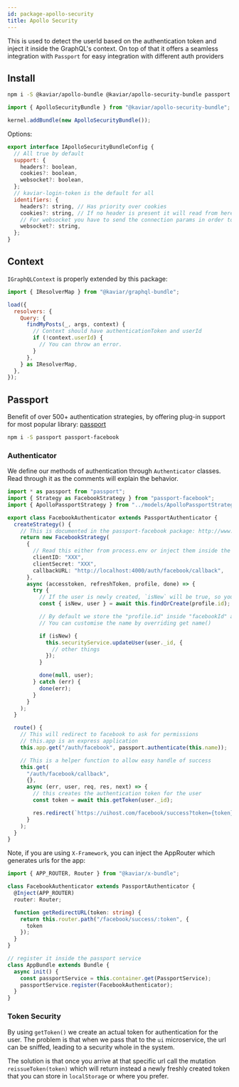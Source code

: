 ```yaml
---
id: package-apollo-security
title: Apollo Security
---
```



<PackageHeader version="1.1.2" packageName="apollo-security-bundle" containsTypeDefs />

This is used to detect the userId based on the authentication token and inject it inside the GraphQL's context. On top of that it offers a seamless integration with `Passport` for easy integration with different auth providers

## Install

```bash
npm i -S @kaviar/apollo-bundle @kaviar/apollo-security-bundle passport
```

```typescript
import { ApolloSecurityBundle } from "@kaviar/apollo-security-bundle";

kernel.addBundle(new ApolloSecurityBundle());
```

Options:

```js
export interface IApolloSecurityBundleConfig {
  // All true by default
  support: {
    headers?: boolean,
    cookies?: boolean,
    websocket?: boolean,
  };
  // kaviar-login-token is the default for all
  identifiers: {
    headers?: string, // Has priority over cookies
    cookies?: string, // If no header is present it will read from here
    // For websocket you have to send the connection params in order to work
    websocket?: string,
  };
}
```

## Context

`IGraphQLContext` is properly extended by this package:

```js
import { IResolverMap } from "@kaviar/graphql-bundle";

load({
  resolvers: {
    Query: {
      findMyPosts(_, args, context) {
        // Context should have authenticationToken and userId
        if (!context.userId) {
          // You can throw an error.
        }
      },
    } as IResolverMap,
  },
});
```

## Passport

Benefit of over 500+ authentication strategies, by offering plug-in support for most popular library: [passport](http://www.passportjs.org/)

```bash
npm i -S passport passport-facebook
```

### Authenticator

We define our methods of authentication through `Authenticator` classes. Read through it as the comments will explain the behavior.

```ts title="services/authenticators/FacebookAuthenticator.ts"
import * as passport from "passport";
import { Strategy as FacebookStrategy } from "passport-facebook";
import { ApolloPassportStrategy } from "../models/ApolloPassportStrategy";

export class FacebookAuthenticator extends PassportAuthenticator {
  createStrategy() {
    // This is documented in the passport-facebook package: http://www.passportjs.org/docs/facebook/
    return new FacebookStrategy(
      {
        // Read this either from process.env or inject them inside the classes
        clientID: "XXX",
        clientSecret: "XXX",
        callbackURL: "http://localhost:4000/auth/facebook/callback",
      },
      async (accesstoken, refreshToken, profile, done) => {
        try {
          // If the user is newly created, `isNew` will be true, so you can adapt the profile
          const { isNew, user } = await this.findOrCreate(profile.id);

          // By default we store the "profile.id" inside "facebookId" at user level which is derived from strategy name
          // You can customise the name by overriding get name()

          if (isNew) {
            this.securityService.updateUser(user._id, {
              // other things
            });
          }

          done(null, user);
        } catch (err) {
          done(err);
        }
      }
    );
  }

  route() {
    // This will redirect to facebook to ask for permissions
    // this.app is an express application
    this.app.get("/auth/facebook", passport.authenticate(this.name));

    // This is a helper function to allow easy handle of success
    this.get(
      "/auth/facebook/callback",
      {},
      async (err, user, req, res, next) => {
        // this creates the authentication token for the user
        const token = await this.getToken(user._id);

        res.redirect(`https://uihost.com/facebook/success?token={token}`);
      }
    );
  }
}
```

Note, if you are using `X-Framework`, you can inject the AppRouter which generates urls for the app:

```ts
import { APP_ROUTER, Router } from "@kaviar/x-bundle";

class FacebookAuthenticator extends PassportAuthenticator {
  @Inject(APP_ROUTER)
  router: Router;

  function getRedirectURL(token: string) {
    return this.router.path("/facebook/success/:token", {
      token
    });
  }
}
```

```ts
// register it inside the passport service
class AppBundle extends Bundle {
  async init() {
    const passportService = this.container.get(PassportService);
    passportService.register(FacebookAuthenticator);
  }
}
```

### Token Security

By using `getToken()` we create an actual token for authentication for the user. The problem is that when we pass that to the `ui` microservice, the url can be sniffed, leading to a security whole in the system.

The solution is that once you arrive at that specific url call the mutation `reissueToken(token)` which will return instead a newly freshly created token that you can store in `localStorage` or where you prefer.
